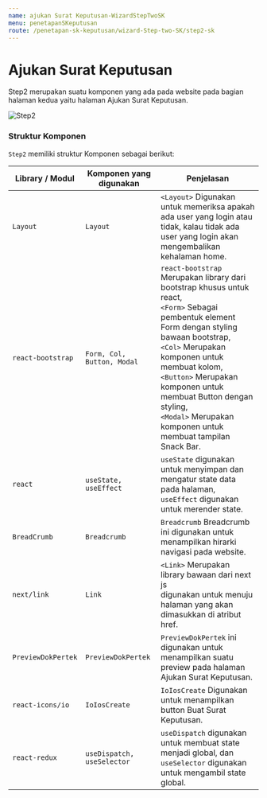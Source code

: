 ```yaml
---
name: ajukan Surat Keputusan-WizardStepTwoSK
menu: penetapanSKeputusan
route: /penetapan-sk-keputusan/wizard-Step-two-SK/step2-sk
---
```


# Ajukan Surat Keputusan

Step2 merupakan suatu komponen yang ada pada website
pada bagian halaman kedua yaitu halaman Ajukan Surat Keputusan.

![Step2](../../../src/img/WizardSK2/Step2.png)

### Struktur Komponen

`Step2` memiliki struktur Komponen sebagai berikut:

| Library / Modul    | Komponen yang digunakan    | Penjelasan                                                                                                                                                                                                                                                                                                                                                |
| ------------------ | -------------------------- | --------------------------------------------------------------------------------------------------------------------------------------------------------------------------------------------------------------------------------------------------------------------------------------------------------------------------------------------------------- |
| `Layout`           | `Layout`                   | `<Layout>` Digunakan untuk memeriksa apakah ada user yang login atau tidak, kalau tidak ada user yang login akan mengembalikan kehalaman home.                                                                                                                                                                                                            |
| `react-bootstrap`  | `Form, Col, Button, Modal` | `react-bootstrap` Merupakan library dari bootstrap khusus untuk react, <br/> `<Form>` Sebagai pembentuk element Form dengan styling bawaan bootstrap, <br/> `<Col>` Merupakan komponen untuk membuat kolom, <br/> `<Button>` Merupakan komponen untuk membuat Button dengan styling, <br/> `<Modal>` Merupakan komponen untuk membuat tampilan Snack Bar. |
| `react`            | `useState, useEffect`      | `useState` digunakan untuk menyimpan dan mengatur state data pada halaman, <br/> `useEffect` digunakan untuk merender state.                                                                                                                                                                                                                              |
| `BreadCrumb`       | `Breadcrumb`               | `Breadcrumb` Breadcrumb ini digunakan untuk menampilkan hirarki navigasi pada website.                                                                                                                                                                                                                                                                    |
| `next/link`        | `Link`                     | `<Link>` Merupakan library bawaan dari next js <br/> digunakan untuk menuju halaman yang akan dimasukkan di atribut href.                                                                                                                                                                                                                                 |
| `PreviewDokPertek` | `PreviewDokPertek`         | `PreviewDokPertek` ini digunakan untuk menampilkan suatu preview pada halaman Ajukan Surat Keputusan.                                                                                                                                                                                                                                                     |
| `react-icons/io`   | `IoIosCreate`              | `IoIosCreate` Digunakan untuk menampilkan button Buat Surat Keputusan.                                                                                                                                                                                                                                                                                    |
| `react-redux`      | `useDispatch, useSelector` | `useDispatch` digunakan untuk membuat state menjadi global, dan <br/> `useSelector` digunakan untuk mengambil state global.                                                                                                                                                                                                                                     |
